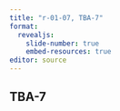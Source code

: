 ```yaml
---
title: "r-01-07, TBA-7"
format: 
  revealjs:
    slide-number: true
    embed-resources: true
editor: source
---
```


## TBA-7

:::notes

:::
